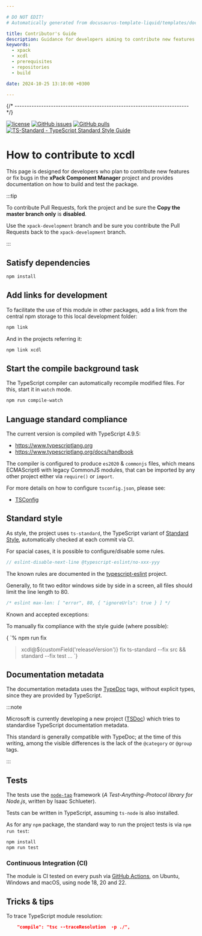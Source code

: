```yaml
---

# DO NOT EDIT!
# Automatically generated from docusaurus-template-liquid/templates/docusaurus.

title: Contributor's Guide
description: Guidance for developers aiming to contribute new features or bug fixes, detailing how to build the module, including prerequisites, repositories utilised, and scripts.
keywords:
  - xpack
  - xcdl
  - prerequisites
  - repositories
  - build

date: 2024-10-25 13:10:00 +0300

---
```






{/* ------------------------------------------------------------------------ */}

[![license](https://img.shields.io/github/license/xpack/xcdl-cli-ts.svg)](https://github.com/xpack/xcdl-cli-ts/blob/xpack/LICENSE)
[![GitHub issues](https://img.shields.io/github/issues/xpack/xcdl-cli-ts.svg)](https://github.com/xpack/xcdl-cli-ts/issues)
[![GitHub pulls](https://img.shields.io/github/issues-pr/xpack/xcdl-cli-ts.svg)](https://github.com/xpack/xcdl-cli-ts/pulls/)
[![TS-Standard - TypeScript Standard Style Guide](https://badgen.net/badge/code%20style/ts-standard/blue?icon=typescript)](https://github.com/standard/ts-standard/)

# How to contribute to xcdl

This page is designed for developers who plan to contribute new features
or fix bugs in the
**xPack Component Manager**
project and provides documentation on how to build and test the package.



<Prerequisites nodeVersion="18.0.0" nodeVersionMajor="18"/>

<GetProjectSources />

:::tip

To contribute Pull Requests, fork the project and be sure the **Copy the master branch only** is **disabled**.

Use the `xpack-development` branch and be sure you contribute the
Pull Requests back to the `xpack-development` branch.

:::

## Satisfy dependencies

```sh
npm install
```

## Add links for development

To facilitate the use of this module in other packages, add a link
from the central npm storage to this local development folder:

```sh
npm link
```

And in the projects referring it:

```sh
npm link xcdl
```

## Start the compile background task

The TypeScript compiler can automatically recompile modified files. For
this, start it in `watch` mode.

```sh
npm run compile-watch
```
## Language standard compliance


The current version is compiled with TypeScript 4.9.5:

- https://www.typescriptlang.org
- https://www.typescriptlang.org/docs/handbook

The compiler is configured to produce `es2020` & `commonjs` files,
which means ECMAScript6 with legacy CommonJS modules, that can be imported
by any other project either via `require()` or `import`.

For more details on how to configure `tsconfig.json`, please see:

- [TSConfig](https://www.typescriptlang.org/tsconfig/)


## Standard style


As style, the project uses `ts-standard`, the TypeScript variant of
[Standard Style](https://standardjs.com/#typescript),
automatically checked at each commit via CI.

For spacial cases, it is possible to configure/disable some rules.

```js
// eslint-disable-next-line @typescript-eslint/no-xxx-yyy
```

The known rules are documented in the
[typescript-eslint](https://github.com/typescript-eslint/typescript-eslint/tree/main/packages/eslint-plugin/docs/rules)
project.


Generally, to fit two editor windows side by side in a screen,
all files should limit the line length to 80.

```js
/* eslint max-len: [ "error", 80, { "ignoreUrls": true } ] */
```

Known and accepted exceptions:

<StyleExceptions />

To manually fix compliance with the style guide (where possible):

<CodeBlock language="console"> {
`% npm run fix

> xcdl@${customField('releaseVersion')} fix
> ts-standard --fix src && standard --fix test
...
`} </CodeBlock>

## Documentation metadata


The documentation metadata uses the
[TypeDoc](https://typedoc.org/guides/doccomments/) tags, without
explicit types, since they are provided by TypeScript.

:::note

Microsoft is currently developing a new project ([TSDoc](https://tsdoc.org))
which tries to standardise TypeScript documentation metadata.

This standard is generally compatible with TypeDoc; at the time of
this writing, among the visible differences is the lack
of the `@category` or `@group` tags.

:::


## Tests

The tests use the [`node-tap`](http://www.node-tap.org) framework
(_A Test-Anything-Protocol library for Node.js_, written by Isaac Schlueter).

Tests can be written in TypeScript, assuming `ts-node` is also installed.

As for any `npm` package, the standard way to run the project tests is via
`npm run test`:

```sh
npm install
npm run test
```

<TestResults />



### Continuous Integration (CI)

The module is 
CI tested on every push via
[GitHub Actions](https://github.com/xpack/xcdl-cli-ts/actions), on Ubuntu,
Windows and macOS, using node 18, 20 and 22.


## Tricks & tips

To trace TypeScript module resolution:

```json
    "compile": "tsc --traceResolution  -p ./",
```



